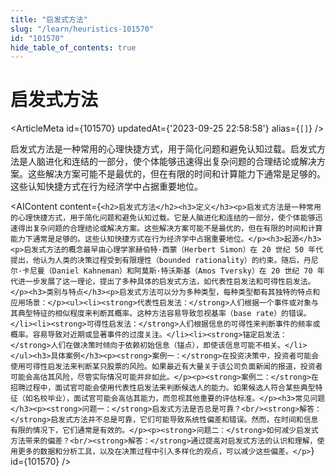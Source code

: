 ```yaml
---
title: "启发式方法"
slug: "/learn/heuristics-101570"
id: "101570"
hide_table_of_contents: true
---
```



# 启发式方法

<ArticleMeta id={101570} updatedAt={'2023-09-25 22:58:58'} alias={`[]`} />
<div className='border-solid border-b border-t-0 my-4 border-[var(--ifm-color-gray-300)]' />

启发式方法是一种常用的心理快捷方式，用于简化问题和避免认知过载。启发式方法是人脑进化和连结的一部分，使个体能够迅速得出复杂问题的合理结论或解决方案。这些解决方案可能不是最优的，但在有限的时间和计算能力下通常是足够的。这些认知快捷方式在行为经济学中占据重要地位。

<AIContent content={`<h2>启发式方法</h2><h3>定义</h3><p>启发式方法是一种常用的心理快捷方式，用于简化问题和避免认知过载。它是人脑进化和连结的一部分，使个体能够迅速得出复杂问题的合理结论或解决方案。这些解决方案可能不是最优的，但在有限的时间和计算能力下通常是足够的。这些认知快捷方式在行为经济学中占据重要地位。</p><h3>起源</h3><p>启发式方法的概念最早由心理学家赫伯特·西蒙（Herbert Simon）在 20 世纪 50 年代提出，他认为人类的决策过程受到有限理性（bounded rationality）的约束。随后，丹尼尔·卡尼曼（Daniel Kahneman）和阿莫斯·特沃斯基（Amos Tversky）在 20 世纪 70 年代进一步发展了这一理论，提出了多种具体的启发式方法，如代表性启发法和可得性启发法。</p><h3>类别与特点</h3><p>启发式方法可以分为多种类型，每种类型都有其独特的特点和应用场景：</p><ul><li><strong>代表性启发法：</strong>人们根据一个事件或对象与其典型特征的相似程度来判断其概率。这种方法容易导致忽视基率（base rate）的错误。</li><li><strong>可得性启发法：</strong>人们根据信息的可得性来判断事件的频率或概率。容易导致对近期或显著事件的过度关注。</li><li><strong>锚定启发法：</strong>人们在做决策时倾向于依赖初始信息（锚点），即使该信息可能不相关。</li></ul><h3>具体案例</h3><p><strong>案例一：</strong>在投资决策中，投资者可能会使用可得性启发法来判断某只股票的风险。如果最近有大量关于该公司负面新闻的报道，投资者可能会高估其风险，尽管实际情况可能并非如此。</p><p><strong>案例二：</strong>在招聘过程中，面试官可能会使用代表性启发法来判断候选人的能力。如果候选人符合某些典型特征（如名校毕业），面试官可能会高估其能力，而忽视其他重要的评估标准。</p><h3>常见问题</h3><p><strong>问题一：</strong>启发式方法是否总是可靠？<br/><strong>解答：</strong>启发式方法并不总是可靠，它们可能导致系统性偏差和错误。然而，在时间和信息有限的情况下，它们通常是有效的。</p><p><strong>问题二：</strong>如何减少启发式方法带来的偏差？<br/><strong>解答：</strong>通过提高对启发式方法的认识和理解，使用更多的数据和分析工具，以及在决策过程中引入多样化的观点，可以减少这些偏差。</p>`} id={101570} />

